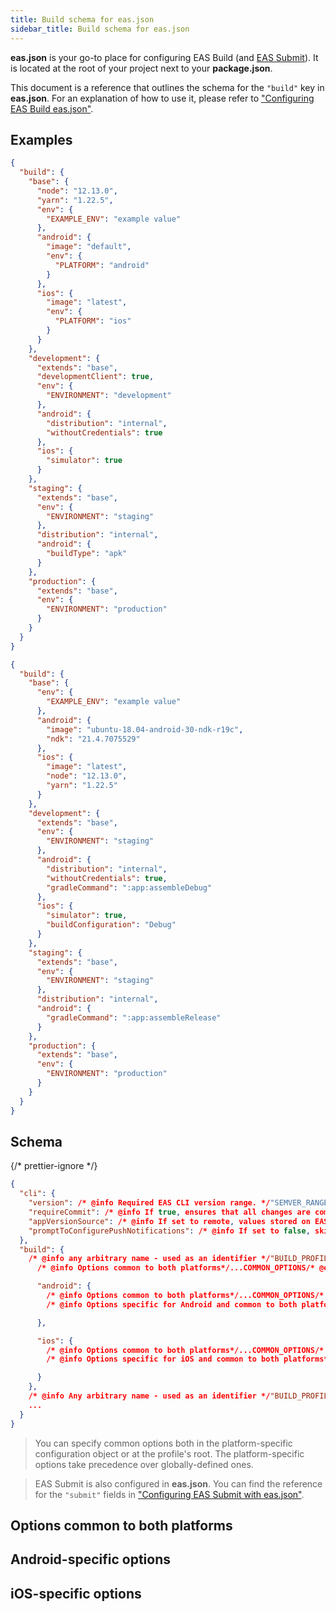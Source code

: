 ```yaml
---
title: Build schema for eas.json
sidebar_title: Build schema for eas.json
---
```




**eas.json** is your go-to place for configuring EAS Build (and [EAS Submit](/submit/eas-json.md)). It is located at the root of your project next to your **package.json**.

This document is a reference that outlines the schema for the `"build"` key in **eas.json**. For an explanation of how to use it, please refer to ["Configuring EAS Build eas.json"](/build/eas-json.md).

## Examples

<Collapsible summary="A managed project with several profiles">

```json
{
  "build": {
    "base": {
      "node": "12.13.0",
      "yarn": "1.22.5",
      "env": {
        "EXAMPLE_ENV": "example value"
      },
      "android": {
        "image": "default",
        "env": {
          "PLATFORM": "android"
        }
      },
      "ios": {
        "image": "latest",
        "env": {
          "PLATFORM": "ios"
        }
      }
    },
    "development": {
      "extends": "base",
      "developmentClient": true,
      "env": {
        "ENVIRONMENT": "development"
      },
      "android": {
        "distribution": "internal",
        "withoutCredentials": true
      },
      "ios": {
        "simulator": true
      }
    },
    "staging": {
      "extends": "base",
      "env": {
        "ENVIRONMENT": "staging"
      },
      "distribution": "internal",
      "android": {
        "buildType": "apk"
      }
    },
    "production": {
      "extends": "base",
      "env": {
        "ENVIRONMENT": "production"
      }
    }
  }
}
```

</Collapsible>

<Collapsible summary="A bare project with several profiles">

```json
{
  "build": {
    "base": {
      "env": {
        "EXAMPLE_ENV": "example value"
      },
      "android": {
        "image": "ubuntu-18.04-android-30-ndk-r19c",
        "ndk": "21.4.7075529"
      },
      "ios": {
        "image": "latest",
        "node": "12.13.0",
        "yarn": "1.22.5"
      }
    },
    "development": {
      "extends": "base",
      "env": {
        "ENVIRONMENT": "staging"
      },
      "android": {
        "distribution": "internal",
        "withoutCredentials": true,
        "gradleCommand": ":app:assembleDebug"
      },
      "ios": {
        "simulator": true,
        "buildConfiguration": "Debug"
      }
    },
    "staging": {
      "extends": "base",
      "env": {
        "ENVIRONMENT": "staging"
      },
      "distribution": "internal",
      "android": {
        "gradleCommand": ":app:assembleRelease"
      }
    },
    "production": {
      "extends": "base",
      "env": {
        "ENVIRONMENT": "production"
      }
    }
  }
}
```

</Collapsible>

## Schema

{/* prettier-ignore */}
```json
{
  "cli": {
    "version": /* @info Required EAS CLI version range. */"SEMVER_RANGE"/* @end */,
    "requireCommit": /* @info If true, ensures that all changes are committed before a build. Defaults to false. */boolean/* @end */,
    "appVersionSource": /* @info If set to remote, values stored on EAS servers will take precedense over local values. Defaults to local. */string/* @end */,
    "promptToConfigurePushNotifications": /* @info If set to false, skips Push Notifications credentials setup for EAS Build. Defaults to true. */boolean/* @end */,
  },
  "build": {
    /* @info any arbitrary name - used as an identifier */"BUILD_PROFILE_NAME_1"/* @end */: {
      /* @info Options common to both platforms*/...COMMON_OPTIONS/* @end */,

      "android": {
        /* @info Options common to both platforms*/...COMMON_OPTIONS/* @end */,
        /* @info Options specific for Android and common to both platforms*/...ANDROID_OPTIONS/* @end */

      },

      "ios": {
        /* @info Options common to both platforms*/...COMMON_OPTIONS/* @end */,
        /* @info Options specific for iOS and common to both platforms*/...IOS_OPTIONS/* @end */

      }
    },
    /* @info Any arbitrary name - used as an identifier */"BUILD_PROFILE_NAME_2"/* @end */: {},
	...
  }
}
```

> You can specify common options both in the platform-specific configuration object or at the profile's root. The platform-specific options take precedence over globally-defined ones.

> EAS Submit is also configured in **eas.json**. You can find the reference for the `"submit"` fields in ["Configuring EAS Submit with eas.json"](/submit/eas-json.md).

## Options common to both platforms

<EasJsonPropertiesTable schema={commonSchema} />

## Android-specific options

<EasJsonPropertiesTable schema={androidSchema} />

## iOS-specific options

<EasJsonPropertiesTable schema={iosSchema} />
